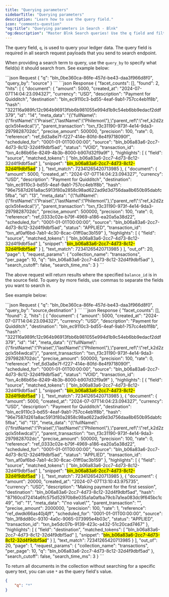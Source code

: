 ```yaml
---
title: "Querying parameters"
sidebarTitle: "Querying parameters"
description: "Learn how to use the query field."
icon: "comments-question"
"og:title": "Querying parameters in Search - Blnk" 
"og:description": "Master Blnk Search queries! Use the q field and filter_by for precise results. Explore multiple terms, exclusions, and find what you need fast!"
---
```



The query field, `q`, is used to query your ledger data. The query field is required in all search request payloads that you send to search endpoint.

When providing a search term to query, use the `query_by` to specify what field(s) it should search from. See example below:

<CodeGroup>
```json Request
{
    "q": "bln_0be360ca-86fe-457d-be43-daa3f966d8f0",
    "query_by": "source"
}
```
```json Response
{
    "facet_counts": [],
    "found": 2,
    "hits": [
        {
            "document": {
                "amount": 5000,
                "created_at": "2024-07-07T14:04:23.094327",
                "currency": "USD",
                "description": "Payment for Quidditch",
                "destination": "bln_ec9110c3-bd55-4eaf-9ab1-757cc4eb1f8b",
                "hash": "322116a989fc12c964b96913fbb6b981055e994d1b9c54eb6bb9edacf2ddf379",
                "id": "14",
                "meta_data": "{\"fullName\":{\"firstName\":\"Praise\",\"lastName\":\"Philemon\"},\"parent_ref\":\"ref_k2d2zqclx5t4wdca\"}",
                "parent_transaction": "txn_f3c31190-973f-4e14-9da3-2979828702dc",
                "precise_amount": 500000,
                "precision": 100,
                "rate": 0,
                "reference": "ref_6d3a8e7f-f227-414e-80fd-8e4f9718090f",
                "scheduled_for": "0001-01-01T00:00:00",
                "source": "bln_b06a83a6-2cc7-4d73-8c12-32d4f9dbf5ad",
                "status": "VOID",
                "transaction_id": "txn_4c86b65e-8249-4b3b-8000-b907d32f9a9f"
            },
            "highlights": [
                {
                    "field": "source",
                    "matched_tokens": [
                        "bln_b06a83a6-2cc7-4d73-8c12-32d4f9dbf5ad"
                    ],
                    "snippet": "<mark>bln_b06a83a6-2cc7-4d73-8c12-32d4f9dbf5ad</mark>"
                }
            ],
            "text_match": 72341265420713985
        },
        {
            "document": {
                "amount": 5000,
                "created_at": "2024-07-07T14:04:23.094327",
                "currency": "USD",
                "description": "Payment for Quidditch",
                "destination": "bln_ec9110c3-bd55-4eaf-9ab1-757cc4eb1f8b",
                "hash": "96e7587d261a8ac5913f80a2858c98ad622ad9d3d756daa8b650b95dabfc5fba",
                "id": "13",
                "meta_data": "{\"fullName\":{\"firstName\":\"Praise\",\"lastName\":\"Philemon\"},\"parent_ref\":\"ref_k2d2zqclx5t4wdca\"}",
                "parent_transaction": "txn_f3c31190-973f-4e14-9da3-2979828702dc",
                "precise_amount": 500000,
                "precision": 100,
                "rate": 0,
                "reference": "ref_0333c02e-b79f-4969-a186-ea20a5a38d22",
                "scheduled_for": "0001-01-01T00:00:00",
                "source": "bln_b06a83a6-2cc7-4d73-8c12-32d4f9dbf5ad",
                "status": "APPLIED",
                "transaction_id": "txn_af0af6bd-7ab1-4c30-8cac-01ff0ac3b159"
            },
            "highlights": [
                {
                    "field": "source",
                    "matched_tokens": [
                        "bln_b06a83a6-2cc7-4d73-8c12-32d4f9dbf5ad"
                    ],
                    "snippet": "<mark>bln_b06a83a6-2cc7-4d73-8c12-32d4f9dbf5ad</mark>"
                }
            ],
            "text_match": 72341265420713985
        }
    ],
    "out_of": 20,
    "page": 1,
    "request_params": {
        "collection_name": "transactions",
        "per_page": 10,
        "q": "bln_b06a83a6-2cc7-4d73-8c12-32d4f9dbf5ad"
    },
    "search_cutoff": false,
    "search_time_ms": 3
}
```
</CodeGroup>

The above request will return results where the specified `balance_id` is in the source field. To query by more fields, use commas to separate the fields you want to search in. 

See example below:

<CodeGroup>
```json Request
{
    "q": "bln_0be360ca-86fe-457d-be43-daa3f966d8f0",
    "query_by": "source,destination"
}
```
```json Response
{
    "facet_counts": [],
    "found": 2,
    "hits": [
        {
            "document": {
                "amount": 5000,
                "created_at": "2024-07-07T14:04:23.094327",
                "currency": "USD",
                "description": "Payment for Quidditch",
                "destination": "bln_ec9110c3-bd55-4eaf-9ab1-757cc4eb1f8b",
                "hash": "322116a989fc12c964b96913fbb6b981055e994d1b9c54eb6bb9edacf2ddf379",
                "id": "14",
                "meta_data": "{\"fullName\":{\"firstName\":\"Praise\",\"lastName\":\"Philemon\"},\"parent_ref\":\"ref_k2d2zqclx5t4wdca\"}",
                "parent_transaction": "txn_f3c31190-973f-4e14-9da3-2979828702dc",
                "precise_amount": 500000,
                "precision": 100,
                "rate": 0,
                "reference": "ref_6d3a8e7f-f227-414e-80fd-8e4f9718090f",
                "scheduled_for": "0001-01-01T00:00:00",
                "source": "bln_b06a83a6-2cc7-4d73-8c12-32d4f9dbf5ad",
                "status": "VOID",
                "transaction_id": "txn_4c86b65e-8249-4b3b-8000-b907d32f9a9f"
            },
            "highlights": [
                {
                    "field": "source",
                    "matched_tokens": [
                        "bln_b06a83a6-2cc7-4d73-8c12-32d4f9dbf5ad"
                    ],
                    "snippet": "<mark>bln_b06a83a6-2cc7-4d73-8c12-32d4f9dbf5ad</mark>"
                }
            ],
            "text_match": 72341265420713985
        },
        {
            "document": {
                "amount": 5000,
                "created_at": "2024-07-07T14:04:23.094327",
                "currency": "USD",
                "description": "Payment for Quidditch",
                "destination": "bln_ec9110c3-bd55-4eaf-9ab1-757cc4eb1f8b",
                "hash": "96e7587d261a8ac5913f80a2858c98ad622ad9d3d756daa8b650b95dabfc5fba",
                "id": "13",
                "meta_data": "{\"fullName\":{\"firstName\":\"Praise\",\"lastName\":\"Philemon\"},\"parent_ref\":\"ref_k2d2zqclx5t4wdca\"}",
                "parent_transaction": "txn_f3c31190-973f-4e14-9da3-2979828702dc",
                "precise_amount": 500000,
                "precision": 100,
                "rate": 0,
                "reference": "ref_0333c02e-b79f-4969-a186-ea20a5a38d22",
                "scheduled_for": "0001-01-01T00:00:00",
                "source": "bln_b06a83a6-2cc7-4d73-8c12-32d4f9dbf5ad",
                "status": "APPLIED",
                "transaction_id": "txn_af0af6bd-7ab1-4c30-8cac-01ff0ac3b159"
            },
            "highlights": [
                {
                    "field": "source",
                    "matched_tokens": [
                        "bln_b06a83a6-2cc7-4d73-8c12-32d4f9dbf5ad"
                    ],
                    "snippet": "<mark>bln_b06a83a6-2cc7-4d73-8c12-32d4f9dbf5ad</mark>"
                }
            ],
            "text_match": 72341265420713985
        },
        {
            "document": {
                "amount": 20000,
                "created_at": "2024-07-07T13:10:43.975735",
                "currency": "USD",
                "description": "Making payment for the first session",
                "destination": "bln_b06a83a6-2cc7-4d73-8c12-32d4f9dbf5ad",
                "hash": "87160cd72414a6fc575d52970b8e035a1a0afba79cb7a1ea083dc9f645bc1c49",
                "id": "1",
                "meta_data": "\"no value\"",
                "parent_transaction": "",
                "precise_amount": 2000000,
                "precision": 100,
                "rate": 1,
                "reference": "ref_dwdkl66as40j4jff",
                "scheduled_for": "0001-01-01T00:00:00",
                "source": "bln_3f8dd80c-9310-4a0c-9065-073995e4b03c",
                "status": "APPLIED",
                "transaction_id": "txn_be5dc07b-9139-423c-a432-51c20cad7467"
            },
            "highlights": [
                {
                    "field": "destination",
                    "matched_tokens": [
                        "bln_b06a83a6-2cc7-4d73-8c12-32d4f9dbf5ad"
                    ],
                    "snippet": "<mark>bln_b06a83a6-2cc7-4d73-8c12-32d4f9dbf5ad</mark>"
                }
            ],
            "text_match": 72341265420713985
        }
    ],
    "out_of": 20,
    "page": 1,
    "request_params": {
        "collection_name": "transactions",
        "per_page": 10,
        "q": "bln_b06a83a6-2cc7-4d73-8c12-32d4f9dbf5ad"
    },
    "search_cutoff": false,
    "search_time_ms": 3
}
```
</CodeGroup>

To return all documents in the collection without searching for a specific query text, you can use `*` as the query field's value.

```json request
{
    "q": "*"
}
```

<NeedHelp />